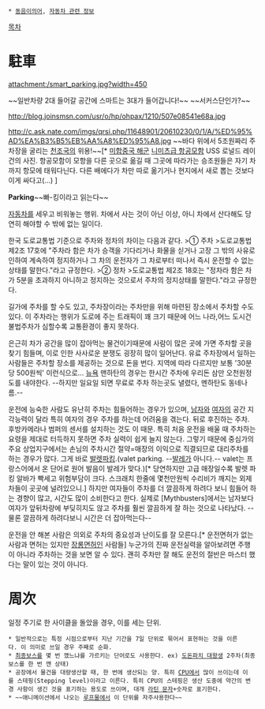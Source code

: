  * [[동음이의어]], [[자동차 관련 정보]]

[[목차]]
= 駐車 =
attachment:/smart_parking.jpg?width=450

~~일반차량 2대 들어갈 공간에 스마트는 3대가 들어갑니다!~~ ~~서커스단인가?~~

http://blog.joinsmsn.com/usr/o/hp/ohpax/1210/507e08541e68a.jpg

http://c.ask.nate.com/imgs/qrsi.php/11648901/20610230/0/1/A/%ED%95%AD%EA%B3%B5%EB%AA%A8%ED%95%A8.jpg
~~바다 위에서 5조원짜리 주차장을 굴리는 [[천조국]]의 위용!~~[* [[미합중국 해군]] [[니미츠급 항공모함]] USS 로널드 레이건의 사진. 항공모함이 모항을 다른 곳으로 옮길 때 그곳에 따라가는 승조원들은 자기 차까지 항모에 태워다닌다. 다른 배에다가 차만 따로 옮기거나 현지에서 새로 뽑는 것보다 이게 싸다고(...) ]

'''Parking'''~~빠-킹이라고 읽는다~~

[[자동차]]를 세우고 비워놓는 행위. 차에서 사는 것이 아닌 이상, 아니 차에서 산다해도 당연히 해야할 수 밖에 없는 일이다.

한국 도로교통법 기준으로 주차와 정차의 차이는 다음과 같다.
>① 주차
>도로교통법 제2조 17호에 "주차라 함은 차가 승객을 기다리거나 화물을 싣거나 고장 그 밖의 사유로 인하여 계속하여 정지하거나 그 차의 운전자가 그 차로부터 떠나서 즉시 운전할 수 없는 상태를 말한다."라고 규정한다. 
>② 정차
>도로교통법 제2조 18호는 "정차라 함은 차가 5분을 초과하지 아니하고 정지하는 것으로서 주차의 정지상태를 말한다."라고 규정한다.

길가에 주차를 할 수도 있고, 주차장이라는 주차만을 위해 마련된 장소에서 주차할 수도 있다. 이 주차라는 행위가 도로에 주는 트래픽이 꽤 크기 때문에 어느 나라,어느 도시건 불법주차가 심할수록 교통환경이 좋지 못하다.

은근히 차가 공간을 많이 잡아먹는 물건이기때문에 사람이 많은 곳에 가면 주차할 곳을 찾기 힘들며, 이로 인한 사사로운 분쟁도 굉장히 많이 일어난다. 유료 주차장에서 일하는 사람들은 주차할 장소를 제공하는 것으로 돈을 번다. 지역에 따라 다르지만 보통 '30분당 500원씩' 이런식으로... [[뉴욕]] 맨하탄의 경우는 한시간 주차에 우리돈 삼만 오천원정도를 내야한다. --하지만 일요일 되면 무료로 주차 하는곳도 녈렸다, 멘하탄도 동네나름.-- 

운전에 능숙한 사람도 유난히 주차는 힘들어하는 경우가 있으며, [[남자]]와 [[여자]]의 공간 지각능력이 달라 특히 여자의 경우 주차를 하는데 어려움을 겪는다. 뒤로 후진하는 주차. 후방카메라나 범퍼의 센서를 설치하는 것도 이 때문. 특히 처음 운전을 배울 때 주차하는 요령을 제대로 터득하지 못하면 주차 실력이 쉽게 늘지 않는다. 그렇기 때문에 중심가의 주요 상업지구에서는 손님의 주차시간 절약=매장의 이익으로 직결되므로 대리주차를 하는 경우가 많다. 그게 바로 [[발렛파킹]].(valet parking. --[[발레]]가 아니다.-- valet는 프랑스어에서 온 단어로 원어 발음이 발레가 맞다.)[* 당연하지만 고급 매장일수록 발렛 파킹 알바가 빡세고 위험부담이 크다. 스크래치 한줄에 몇천만원씩 수리비가 깨지는 외제차들이 곳곳에 널려있으니.] 하지만 여자들이 주차를 더 깔끔하게 하려다 보니 힘들어 하는 경향이 많고, 시간도 많이 소비한다고 한다. 실제로 [Mythbusters]에서는 남자보다 여자가 앞뒤차량에 부딪히지도 않고 주차를 훨씬 깔끔하게 잘 하는 것으로 나타났다. --물론 깔끔하게 하려다보니 시간은 더 잡아먹는다--

운전을 안 해본 사람은 의외로 주차의 중요성과 난이도를 잘 모른다.[* 운전면허가 없는 사람과 면허는 있지만 [[장롱면허]]인 사람들] 누군가의 진짜 운전실력을 알아보려면 주행이 아니라 주차하는 것을 보면 알 수 있다. 괜히 주차만 잘 해도 운전의 절반은 마스터 했다는 말이 있는 것이 아니다.

= 周次 =
일정 주기로 한 사이클을 돌았을 경우, 이를 세는 단위.
 * 일반적으로는 특정 시점으로부터 지난 기간을 7일 단위로 묶어서 표현하는 것을 이른다. 이 의미로 쓰일 경우 주째로 순화.
 * [[최종보스]]를 몇 번 깼느냐를 가르키는 단어로도 사용한다. ex) [[도돈파치 대왕생]] 2주차(최종보스를 한 번 깬 상태)
 * 공장에서 물건을 대량생산할 때, 한 번에 생산되는 양. 특히 [[CPU]]에서 많이 쓰이는데 이를 스테핑(Stepping level)이라고 이른다. 특히 CPU의 스테핑은 생산 도중에 약간의 변경 사항이 생긴 것을 표기하는 용도로 쓰이며, 대개 [[라틴 문자]]+숫자로 표기한다.
 * ~~애니메이션에서 나오는 [[루프물]]에서 이 단위를 자주사용한다~~
